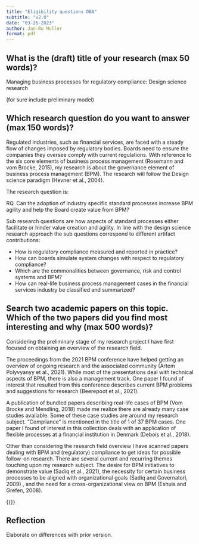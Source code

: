 ```yaml
---
title: "Eligibility questions DBA"
subtitle: "v2.0"
date: "03-26-2023"
author: Jan-Ru Muller
format: pdf
---
```



## What is the (draft) title of your research (max 50 words)?
Managing business processes for regulatory compliance: Design science research

(for sure include preliminary model)

## Which research question do you want to answer (max 150 words)?
Regulated industries, such as financial services, are faced with a steady flow of changes imposed by regulatory bodies. Boards need to ensure the companies they oversee comply with current regulations.
With reference to the six core elements of business process management (Rosemann and vom Brocke, 2015), my research is about the governance element of business process management (BPM). The research will follow the Design science paradigm (Hevner et al., 2004).

The research question is:

RQ. Can the adoption of industry specific standard processes increase BPM agility and help the Board create value from BPM?

Sub research questions are how aspects of standard processes either facilitate or hinder value creation and agility. In line with the design science research approach the sub questions correspond to different artifact contributions:

- How is regulatory compliance measured and reported in practice?
- How can boards simulate system changes with respect to regulatory compliance?
- Which are the commonalities between governance, risk and control systems and BPM?
- How can real-life business process management cases in the financial services industry be classified and summarized?

## Search two academic papers on this topic. Which of the two papers did you find most interesting and why (max 500 words)?
Considering the preliminary stage of my research project I have first focused on obtaining an overview of the research field.

The proceedings from the 2021 BPM conference have helped getting an overview of ongoing research and the associated community (Artem Polyvyanyy et al., 2021). While most of the presentations deal with technical aspects of BPM, there is also a management track. One paper I found of interest that resulted from this conference describes current BPM problems and suggestions for research (Beerepoot et al., 2021).

A publication of bundled papers describing real-life cases of BPM (Vom Brocke and Mendling, 2018) made me realize there are already many case studies available. Some of these case studies are around my research subject. “Compliance” is mentioned in the title of 1 of 37 BPM cases. One paper I found of interest in this collection deals with an application of flexible processes at a financial institution in Denmark (Debois et al., 2018).

Other than considering the research field overview I have scanned papers dealing with BPM and (regulatory) compliance to get ideas for possible follow-on research. There are several current and recurring themes touching upon my research subject. The desire for BPM initiatives to demonstrate value (Sadiq et al., 2021), the necessity for certain business processes to be aligned with organizational goals (Sadiq and Governatori, 2009) , and the need for a cross-organizational view on BPM (Eshuis and Grefen, 2008).

{{<pagebreak>}}

## Reflection

Elaborate on differences with prior version.